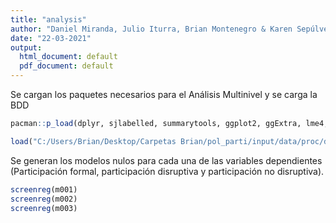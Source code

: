 ```yaml
---
title: "analysis"
author: "Daniel Miranda, Julio Iturra, Brian Montenegro & Karen Sepúlveda"
date: "22-03-2021"
output:
  html_document: default
  pdf_document: default
---
```


Se cargan los paquetes necesarios para el Análisis Multinivel y se carga la BDD
```r
pacman::p_load(dplyr, sjlabelled, summarytools, ggplot2, ggExtra, lme4, texreg, sjPlot, lattice, summarytools, stargazer)

load("C:/Users/Brian/Desktop/Carpetas Brian/pol_parti/input/data/proc/data.RData")
```

Se generan los modelos nulos para cada una de las variables dependientes (Participación
formal, participación disruptiva y participación no disruptiva).

```r
screenreg(m001)
screenreg(m002)
screenreg(m003)
```






